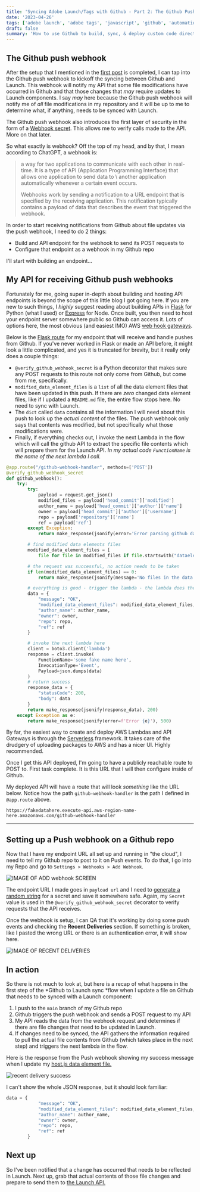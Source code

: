 ```yaml
---
title: 'Syncing Adobe Launch/Tags with Github - Part 2: The Github Push Webhook'
date: '2023-04-26'
tags: ['adobe launch', 'adobe tags', 'javascript', 'github', 'automation']
draft: false
summary: 'How to use Github to build, sync, & deploy custom code directly to Adobe Launch/Tags - Part 2'
---
```


## The Github push webhook

After the setup that I mentioned in the [first post](https://www.perpetua.digital/blog/launch-github-sync-part-1) is completed,
I can tap into the Github push webhook to kickoff the syncing between
Github and Launch. This webhook will notify my API that some file modifications have
occurred in Github and that those changes that _may_ require updates to Launch components.
I say _may_ here because the Github push webhook will notify me of _all_ file modifications in my
repository and it will be up to me to determine what, if anything, needs to be synced with Launch.

The Github push webhook also introduces the first layer of security in the form of a
[Webhook secret](https://docs.github.com/en/webhooks-and-events/webhooks/securing-your-webhooks#setting-your-secret-token).
This allows me to verify calls made to the API. More on that later.

So what exactly is webhook? Off the top of my head, and by that, I mean according to ChatGPT, a webhook is:

> a way for two applications to communicate with each other in real-time. It is a type of API (Application Programming Interface) that allows one application to send data to \ another application automatically whenever a certain event occurs.
>
> Webhooks work by sending a notification to a URL endpoint that is specified by the receiving application. This notification typically contains a payload of data that describes the event that triggered the webhook.

In order to start receiving notifications from Github about file updates via the push webhook, I need to do 2 things:

- Build and API endpoint for the webhook to send its POST requests to
- Configure that endpoint as a webhook in my Github repo

I'll start with building an endpoint...

## My API for receiving Github push webhooks

Fortunately for me, going super in-depth about building and hosting API endpoints is
beyond the scope of this little blog I got going here. If you are new to such things, I
_highly_ suggest reading about building APIs in [Flask](https://pythonbasics.org/flask-rest-api/)
for Python (what I used) or [Express](https://medium.com/makers-byte/building-a-restful-api-with-express-js-a-beginners-guide-dcb1a1e3520d) for Node.
Once built, you then need to host your endpoint server somewhere public so Github can access it.
Lots of options here, the most obvious (and easiest IMO) AWS
[web hook gateways](https://medium.com/mindorks/building-webhook-is-easy-using-aws-lambda-and-api-gateway-56f5e5c3a596).

Below is the [Flask route](https://exploreflask.com/en/latest/views.html) for my endpoint that will
receive and handle pushes from Github. If you've never worked in Flask or made an API before, it might look a
little complicated, and yes it is truncated for brevity, but it really only does a couple things:

- `@verify_github_webhook_secret` is a Python decorator that makes sure any POST requests
  to this route not only come from Github, but come from me, specifically.
- `modified_data_element_files` is a `list` of all the data element files that have been updated
  in this push. If there are _zero_ changed data element files, like if I updated a `README.md` file,
  the entire flow stops here. No need to sync with Launch.
- The `dict` called `data` contains all the information I will need about this push to look up the
  _actual content_ of the files. The push webhook only says that contents was modified, but not
  specifically what those modifications were.
- Finally, if everything checks out, I invoke the next Lambda in the flow which will call the github
  API to extract the specific file contents which will prepare them for the Launch API. _In my actual code
  `FunctionName` is the name of the next lambda I call._

```python
@app.route("/github-webhook-handler", methods=['POST'])
@verify_github_webhook_secret
def github_webhook():
    try:
        try:
            payload = request.get_json()
            modified_files = payload['head_commit']['modified']
            author_name = payload['head_commit']['author']['name']
            owner = payload['head_commit']['author']['username']
            repo = payload['repository']['name']
            ref = payload['ref']
        except Exception:
            return make_response(jsonify(error='Error parsing github data from request'), 400)

        # find modified data elements files
        modified_data_element_files = [
            file for file in modified_files if file.startswith("dataelements")]

        # the request was successful, no action needs to be taken
        if len(modified_data_element_files) == 0:
            return make_response(jsonify(message='No files in the data elements directory have been modified'), 204)

        # everything is good - trigger the lambda - the lambda does the launch updating!
        data = {
            "message": "OK",
            "modified_data_element_files": modified_data_element_files,
            "author_name": author_name,
            "owner": owner,
            "repo": repo,
            "ref": ref
        }

        # invoke the next lambda here
        client = boto3.client('lambda')
        response = client.invoke(
            FunctionName='some fake name here',
            InvocationType='Event',
            Payload=json.dumps(data)
        )
        # return success
        response_data = {
            "statusCode": 200,
            "body": data
        }
        return make_response(jsonify(response_data), 200)
    except Exception as e:
        return make_response(jsonify(error=f'Error {e}'), 500)
```

By far, the easiest way to create and deploy AWS Lambdas and API Gateways is through the
[Serverless](https://www.serverless.com/) framework. It takes care of the drudgery of uploading
packages to AWS and has a nicer UI. Highly recommended.

Once I get this API deployed, I'm going to have a publicly reachable route to POST to.
First task complete. It is this URL that I will then configure inside of Github.

My deployed API will have a route that will look _something_ like the URL below. Notice how the path `github-webhook-handler`
is the path I defined in `@app.route` above.

`https://fakedatahere.execute-api.aws-region-name-here.amazonaws.com/github-webhook-handler`

---

## Setting up a Push webhook on a Github repo

Now that I have my endpoint URL all set up and running in "the cloud",
I need to tell my Github repo to post to it on Push events. To do that,
I go into my Repo and go to `Settings > Webhooks > Add Webhook`.

![IMAGE OF ADD webhook SCREEN](https://images.ctfassets.net/on47yk52ubpi/3OVr7rQodGU65n9i6iZMiG/7f86e59fe320e74d868b34602e5ad2e9/Screenshot_2023-04-20_at_11.49.56_PM.png)

The endpoint URL I made goes in `payload url` and I need to [generate a random
string](https://www.random.org/strings/) for a secret and save it somewhere safe.
Again, my `Secret` value is used in the `@verify_github_webhook_secret` decorator to verify
requests that the API receives.

Once the webhook is setup, I can QA that it's working by doing some push events and
checking the **Recent Deliveries** section. If something is broken, like I pasted the wrong URL
or there is an authentication error, it will show here.

![IMAGE OF RECENT DELIVERIES](https://images.ctfassets.net/on47yk52ubpi/4x3o3ACbRyF7o2eq7xUFwp/8653cb21c4fe50e96a98b4be1bb4e14e/Screenshot_2023-04-20_at_11.51.55_PM.png)

## In action

So there is not much to look at, but here is a recap of what happens in the first step of the *Github to Launch sync *flow when
I update a file on Github that needs to be synced with a Launch component:

1. I push to the `main` branch of my Github repo
2. Github triggers the push webhook and sends a POST request to my API
3. My API reads the data from the webhook request and determines if there are file changes that need to be updated in Launch.
4. If changes need to be synced, the API gathers the information required to pull the actual file contents from Github (which takes place in the next step) and triggers the next lambda in the flow.

Here is the response from the Push webhook showing my success message when I update my [host.js data element file.](https://github.com/perpetua-digital/launch-property/blob/main/data_elements/host.js)

![recent delivery success](https://images.ctfassets.net/on47yk52ubpi/3WVlI9MZO586tSm2NsL9v5/47163aa6dbe67f5eebb3372f72aeaa9c/recentdeliverysuccess.png)

I can't show the whole JSON response, but it should look familiar:

```python
data = {
            "message": "OK",
            "modified_data_element_files": modified_data_element_files,
            "author_name": author_name,
            "owner": owner,
            "repo": repo,
            "ref": ref
        }

```

## Next up

So I've been notified that a change has occurred that needs to be reflected in Launch.
Next up, grab that actual contents of those file changes and prepare to send them to
[the Launch API.](https://experienceleague.adobe.com/docs/experience-platform/tags/api/overview.html)
